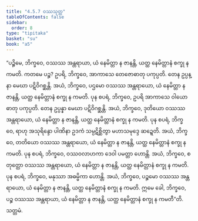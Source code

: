 ```yaml
---
title: "4.5.7 ဝဿသုတ္တ"
tableOfContents: false
sidebar:
  order: 8
type: "tipitaka"
basket: "su"
book: "a5"
---
```



<DynamicBreadcrumb />

<Division number="197" book="a5">

<Paragraph number="1166" book="a5">
“ပဉ္စိမေ, ဘိက္ခဝေ, ဝဿဿ အန္တရာယာ, ယံ နေမိတ္တာ န ဇာနန္တိ, ယတ္ထ နေမိတ္တာနံ စက္ခု န ကမတိ. ကတမေ ပဉ္စ? ဥပရိ, ဘိက္ခဝေ, အာကာသေ တေဇောဓာတု ပကုပ္ပတိ. တေန ဥပ္ပန္နာ မေဃာ ပဋိဝိဂစ္ဆန္တိ. အယံ, ဘိက္ခဝေ, ပဌမော ဝဿဿ အန္တရာယော, ယံ နေမိတ္တာ န ဇာနန္တိ, ယတ္ထ နေမိတ္တာနံ စက္ခု န ကမတိ.
</Paragraph>

<Paragraph number="1167" book="a5">
ပုန စပရံ, ဘိက္ခဝေ, ဥပရိ အာကာသေ ဝါယောဓာတု ပကုပ္ပတိ. တေန ဥပ္ပန္နာ မေဃာ ပဋိဝိဂစ္ဆန္တိ. အယံ, ဘိက္ခဝေ, ဒုတိယော ဝဿဿ အန္တရာယော, ယံ နေမိတ္တာ န ဇာနန္တိ, ယတ္ထ နေမိတ္တာနံ စက္ခု န ကမတိ.
</Paragraph>

<Paragraph number="1168" book="a5">
ပုန စပရံ, ဘိက္ခဝေ, ရာဟု အသုရိန္ဒော ပါဏိနာ ဥဒကံ သမ္ပဋိစ္ဆိတွာ မဟာသမုဒ္ဒေ ဆဍ္ဍေတိ. အယံ, ဘိက္ခဝေ, တတိယော ဝဿဿ အန္တရာယော, ယံ နေမိတ္တာ န ဇာနန္တိ, ယတ္ထ နေမိတ္တာနံ စက္ခု န ကမတိ.
</Paragraph>

<Paragraph number="1169" book="a5">
ပုန စပရံ, ဘိက္ခဝေ, ဝဿဝလာဟကာ ဒေဝါ ပမတ္တာ ဟောန္တိ. အယံ, ဘိက္ခဝေ, စတုတ္ထော ဝဿဿ အန္တရာယော, ယံ နေမိတ္တာ န ဇာနန္တိ, ယတ္ထ နေမိတ္တာနံ စက္ခု န ကမတိ.
</Paragraph>

<Paragraph number="1170" book="a5">
ပုန စပရံ, ဘိက္ခဝေ, မနုဿာ အဓမ္မိကာ ဟောန္တိ. အယံ, ဘိက္ခဝေ, ပဉ္စမော ဝဿဿ အန္တရာယော, ယံ နေမိတ္တာ န ဇာနန္တိ, ယတ္ထ နေမိတ္တာနံ စက္ခု န ကမတိ. ဣမေ ခေါ, ဘိက္ခဝေ, ပဉ္စ ဝဿဿ အန္တရာယာ, ယံ နေမိတ္တာ န ဇာနန္တိ, ယတ္ထ နေမိတ္တာနံ စက္ခု န ကမတီ”တိ.

</Paragraph>
</Division>

<Paragraph number="1171" type="center" book="a5">
သတ္တမံ.
</Paragraph>